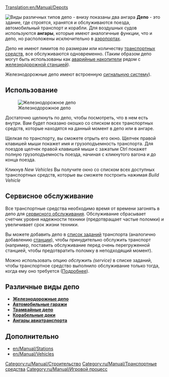 [[Translation:en/Manual/Depots]]
{{ru/Перевод|en/Manual/Depots|90}}

{{ru/Заметка|Эта страница содержит общие сведения о депо. [[#razlichnye-vidy-depo|Детальные]] руководства по постройке депо представлены отдельно для каждого вида транспорта.}}

[[File:en/Manual/Depots.png|frame|left|Виды различных типов депо - внизу показаны два ангара]]
'''Депо''' -  это здание, где строятся, хранятся и обслуживаются поезда, автомобильный транспорт и корабли. Для воздушных судов используются '''ангары''', которые имеют аналогичные функции, что и депо, но расположены исключительно в [[en/Manual/Airports|аэропортах]].

Депо не имеют лимитов по размерам или количеству [[en/Manual/Vehicles|транспортных средств]], все обслуживаются одновременно. (Таким образом депо могут быть использованы как [[ru/Manual/Железнодорожные станции#depo-petlia|аварийные накопители]] рядом с [[ru/Manual/Железнодорожные станции|железнодорожной станцией]]).

Железнодорожные депо имеют встроенную [[ru/Manual/Сигналы#vezdnye-pre-signaly|сигнальную систему]]).

==Использование==
[[File:en/Manual/RailwayDepotWindow.png|frame|Железнодорожное депо]]

Достаточно щелкнуть по депо, чтобы посмотреть, что в нем есть внутри. Вам будет показано окошко со списком всех транспортных средств, которые находятся на данный момент в депо или в ангаре.

Щелкая по транспорту, вы сможете отрыть его окно. Щелчек правой клавишей мыши покажет имя и грузоподъемность транспорта. Для поездов щелчек правой клавишей мыши с зажатым Ctrl покажет полную грузоподъемность поезда, начиная с кликнутого вагона и до конца поезда.

Кликнув ''New Vehicles'' Вы получите окно со списком всех доступных транспортных средств, которые вы сможете построить нажимая ''Build Vehicle''

==Сервисное обслуживание==

Все транспортные средства  необходимо время от времени загонять в депо для [[en/Manual/Servicing|сервисного обслуживания]]. Обслуживание сбрасывает счетчик уровня надежности техники (предотвращает частые поломки) и увеличивает срок жизни техники.

Вы можете добавить депо в [[ru/Manual/Задания|список заданий]] транспорта (аналогично добавлению [[en/Manual/Stations|станции]]), чтобы принудительно обслужить транспорт (например, поставить обслуживание перед очень перегруженной станцией, чтобы предотвратить поломку в неподходящий момент).

Можно использовать опцию ''обслужить (service)'' в списке заданий, чтобы транспортное средство выполнило обслуживание только тогда, когда ему оно требуется ([[en/Archive/Manual/Settings/Allow goto depot orders|Подробнее]]).

==Различные виды депо==
*[[ru/Manual/Строительство депо|'''Железнодорожные депо''']]
*[[ru/Manual/Строительство гаражей|'''Автомобильные гаражи''']]
*[[en/Manual/Tramways|'''Трамвайные депо''']]
*[[ru/Manual/Строительство доков|'''Корабельные доки''']]
*[[ru/Manual/Покупка и продажа авиации#pokupka-aviatsii|'''Ангары авиатранспорта''']]

==Дополнительно==
*[[en/Manual/Stations]]
*[[en/Manual/Vehicles]]

[[Category:ru/Manual/Строительство]]
[[Category:ru/Manual/Транспортные средства]]
[[Category:ru/Manual/Игровой процесс]]